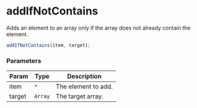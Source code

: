 
<Meta title="API Reference/Util/Array" />

# addIfNotContains

Adds an element to an array only if the array does not already contain the element.

```js
addIfNotContains(item, target);
```

### Parameters

| Param | Type | Description |
| --- | --- | --- |
| item | <code>\*</code> | The element to add. |
| target | <code>Array</code> | The target array. |
